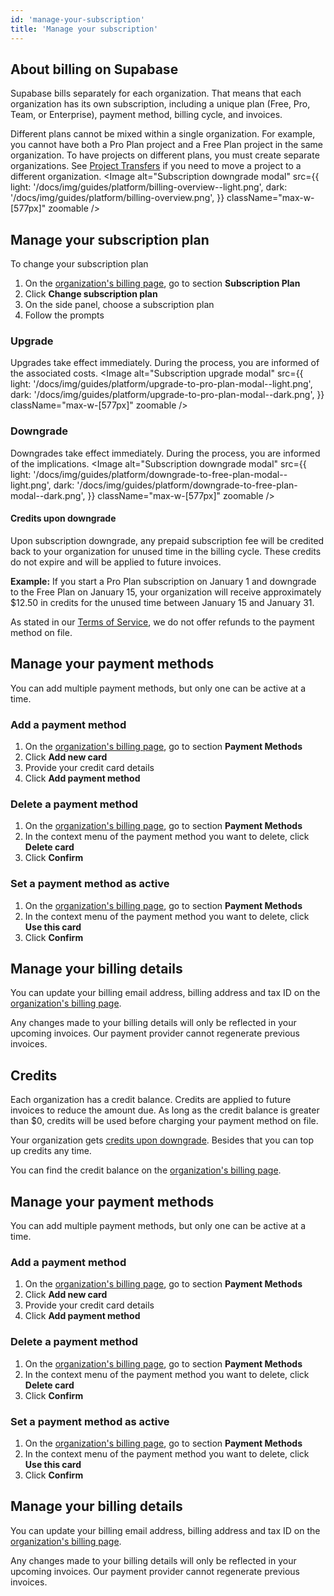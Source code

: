 ```yaml
---
id: 'manage-your-subscription'
title: 'Manage your subscription'
---
```


## About billing on Supabase
Supabase bills separately for each organization. That means that each organization has its own subscription, including a unique plan (Free, Pro, Team, or Enterprise), payment method, billing cycle, and invoices.

Different plans cannot be mixed within a single organization. For example, you cannot have both a Pro Plan project and a Free Plan project in the same organization. To have projects on different plans, you must create separate organizations. See [Project Transfers](/docs/guides/platform/project-transfer) if you need to move a project to a different organization.
<Image
  alt="Subscription downgrade modal"
  src={{
    light: '/docs/img/guides/platform/billing-overview--light.png',
    dark: '/docs/img/guides/platform/billing-overview.png',
  }}
  className="max-w-[577px]"
  zoomable
/>

## Manage your subscription plan
To change your subscription plan
1. On the [organization's billing page](https://supabase.com/dashboard/org/_/billing), go to section **Subscription Plan**
2. Click **Change subscription plan**
3. On the side panel, choose a subscription plan
4. Follow the prompts

### Upgrade
Upgrades take effect immediately. During the process, you are informed of the associated costs.
<Image
  alt="Subscription upgrade modal"
  src={{
    light: '/docs/img/guides/platform/upgrade-to-pro-plan-modal--light.png',
    dark: '/docs/img/guides/platform/upgrade-to-pro-plan-modal--dark.png',
  }}
  className="max-w-[577px]"
  zoomable
/>

### Downgrade
Downgrades take effect immediately. During the process, you are informed of the implications.
<Image
  alt="Subscription downgrade modal"
  src={{
    light: '/docs/img/guides/platform/downgrade-to-free-plan-modal--light.png',
    dark: '/docs/img/guides/platform/downgrade-to-free-plan-modal--dark.png',
  }}
  className="max-w-[577px]"
  zoomable
/>

#### Credits upon downgrade
Upon subscription downgrade, any prepaid subscription fee will be credited back to your organization for unused time in the billing cycle. These credits do not expire and will be applied to future invoices.

**Example:**
If you start a Pro Plan subscription on January 1 and downgrade to the Free Plan on January 15, your organization will receive approximately $12.50 in credits for the unused time between January 15 and January 31.

As stated in our [Terms of Service](https://supabase.com/terms#1-fees), we do not offer refunds to the payment method on file.

## Manage your payment methods

You can add multiple payment methods, but only one can be active at a time.

### Add a payment method
1. On the [organization's billing page](https://supabase.com/dashboard/org/_/billing), go to section **Payment Methods**
2. Click **Add new card**
3. Provide your credit card details
4. Click **Add payment method**

### Delete a payment method
1. On the [organization's billing page](https://supabase.com/dashboard/org/_/billing), go to section **Payment Methods**
2. In the context menu of the payment method you want to delete, click **Delete card**
3. Click **Confirm**

### Set a payment method as active
1. On the [organization's billing page](https://supabase.com/dashboard/org/_/billing), go to section **Payment Methods**
2. In the context menu of the payment method you want to delete, click **Use this card**
3. Click **Confirm**

## Manage your billing details
You can update your billing email address, billing address and tax ID on the [organization's billing page](https://supabase.com/dashboard/org/_/billing).

<Admonition type="note">
  Any changes made to your billing details will only be reflected in your upcoming invoices. Our payment provider cannot regenerate previous invoices.
</Admonition>

## Credits
Each organization has a credit balance. Credits are applied to future invoices to reduce the amount due. As long as the credit balance is greater than $0, credits will be used before charging your payment method on file.

Your organization gets [credits upon downgrade](/docs/guides/platform/manage-your-subscription#credits-upon-downgrade). Besides that you can top up credits any time.

You can find the credit balance on the [organization's billing page](https://supabase.com/dashboard/org/_/billing).

## Manage your payment methods

You can add multiple payment methods, but only one can be active at a time.

### Add a payment method
1. On the [organization's billing page](https://supabase.com/dashboard/org/_/billing), go to section **Payment Methods**
2. Click **Add new card**
3. Provide your credit card details
4. Click **Add payment method**

### Delete a payment method
1. On the [organization's billing page](https://supabase.com/dashboard/org/_/billing), go to section **Payment Methods**
2. In the context menu of the payment method you want to delete, click **Delete card**
3. Click **Confirm**

### Set a payment method as active
1. On the [organization's billing page](https://supabase.com/dashboard/org/_/billing), go to section **Payment Methods**
2. In the context menu of the payment method you want to delete, click **Use this card**
3. Click **Confirm**

## Manage your billing details
You can update your billing email address, billing address and tax ID on the [organization's billing page](https://supabase.com/dashboard/org/_/billing).

<Admonition type="note">
  Any changes made to your billing details will only be reflected in your upcoming invoices. Our payment provider cannot regenerate previous invoices.
</Admonition>
